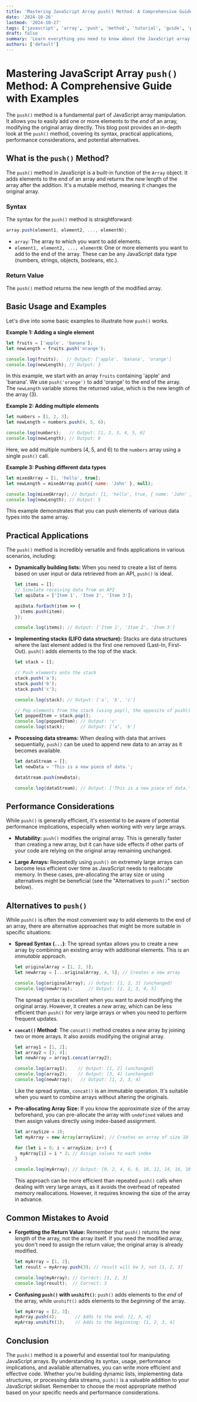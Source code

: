 ```yaml
---
title: 'Mastering JavaScript Array push() Method: A Comprehensive Guide with Examples'
date: '2024-10-26'
lastmod: '2024-10-27'
tags: ['javascript', 'array', 'push', 'method', 'tutorial', 'guide', 'programming', 'web development']
draft: false
summary: 'Learn everything you need to know about the JavaScript array push() method. This comprehensive guide covers syntax, usage with examples, performance considerations, and alternatives for adding elements to arrays.'
authors: ['default']
---
```


# Mastering JavaScript Array `push()` Method: A Comprehensive Guide with Examples

The `push()` method is a fundamental part of JavaScript array manipulation. It allows you to easily add one or more elements to the *end* of an array, modifying the original array directly.  This blog post provides an in-depth look at the `push()` method, covering its syntax, practical applications, performance considerations, and potential alternatives.

## What is the `push()` Method?

The `push()` method in JavaScript is a built-in function of the `Array` object. It adds elements to the end of an array and returns the *new* length of the array after the addition.  It's a mutable method, meaning it changes the original array.

### Syntax

The syntax for the `push()` method is straightforward:

```javascript
array.push(element1, element2, ..., elementN);
```

*   `array`: The array to which you want to add elements.
*   `element1, element2, ..., elementN`: One or more elements you want to add to the end of the array.  These can be any JavaScript data type (numbers, strings, objects, booleans, etc.).

### Return Value

The `push()` method returns the new length of the modified array.

## Basic Usage and Examples

Let's dive into some basic examples to illustrate how `push()` works.

**Example 1: Adding a single element**

```javascript
let fruits = ['apple', 'banana'];
let newLength = fruits.push('orange');

console.log(fruits);   // Output: ['apple', 'banana', 'orange']
console.log(newLength); // Output: 3
```

In this example, we start with an array `fruits` containing 'apple' and 'banana'. We use `push('orange')` to add 'orange' to the end of the array. The `newLength` variable stores the returned value, which is the new length of the array (3).

**Example 2: Adding multiple elements**

```javascript
let numbers = [1, 2, 3];
let newLength = numbers.push(4, 5, 6);

console.log(numbers);   // Output: [1, 2, 3, 4, 5, 6]
console.log(newLength); // Output: 6
```

Here, we add multiple numbers (4, 5, and 6) to the `numbers` array using a single `push()` call.

**Example 3: Pushing different data types**

```javascript
let mixedArray = [1, 'hello', true];
let newLength = mixedArray.push({ name: 'John' }, null);

console.log(mixedArray); // Output: [1, 'hello', true, { name: 'John' }, null]
console.log(newLength); // Output: 5
```

This example demonstrates that you can push elements of various data types into the same array.

## Practical Applications

The `push()` method is incredibly versatile and finds applications in various scenarios, including:

*   **Dynamically building lists:**  When you need to create a list of items based on user input or data retrieved from an API, `push()` is ideal.

    ```javascript
    let items = [];
    // Simulate receiving data from an API
    let apiData = ['Item 1', 'Item 2', 'Item 3'];

    apiData.forEach(item => {
      items.push(item);
    });

    console.log(items); // Output: ['Item 1', 'Item 2', 'Item 3']
    ```

*   **Implementing stacks (LIFO data structure):**  Stacks are data structures where the last element added is the first one removed (Last-In, First-Out). `push()` adds elements to the top of the stack.

    ```javascript
    let stack = [];

    // Push elements onto the stack
    stack.push('a');
    stack.push('b');
    stack.push('c');

    console.log(stack); // Output: ['a', 'b', 'c']

    // Pop elements from the stack (using pop(), the opposite of push())
    let poppedItem = stack.pop();
    console.log(poppedItem); // Output: 'c'
    console.log(stack);      // Output: ['a', 'b']
    ```

*   **Processing data streams:** When dealing with data that arrives sequentially, `push()` can be used to append new data to an array as it becomes available.

    ```javascript
    let dataStream = [];
    let newData = 'This is a new piece of data.';

    dataStream.push(newData);

    console.log(dataStream); // Output: ['This is a new piece of data.']
    ```

## Performance Considerations

While `push()` is generally efficient, it's essential to be aware of potential performance implications, especially when working with very large arrays.

*   **Mutability:**  `push()` modifies the original array. This is generally faster than creating a new array, but it can have side effects if other parts of your code are relying on the original array remaining unchanged.

*   **Large Arrays:** Repeatedly using `push()` on extremely large arrays can become less efficient over time as JavaScript needs to reallocate memory. In these cases, pre-allocating the array size or using alternatives might be beneficial (see the "Alternatives to `push()`" section below).

## Alternatives to `push()`

While `push()` is often the most convenient way to add elements to the end of an array, there are alternative approaches that might be more suitable in specific situations:

*   **Spread Syntax (`...`)**: The spread syntax allows you to create a new array by combining an existing array with additional elements.  This is an *immutable* approach.

    ```javascript
    let originalArray = [1, 2, 3];
    let newArray = [...originalArray, 4, 5]; // Creates a new array

    console.log(originalArray); // Output: [1, 2, 3] (unchanged)
    console.log(newArray);      // Output: [1, 2, 3, 4, 5]
    ```

    The spread syntax is excellent when you want to avoid modifying the original array.  However, it creates a *new* array, which can be less efficient than `push()` for very large arrays or when you need to perform frequent updates.

*   **`concat()` Method**: The `concat()` method creates a *new* array by joining two or more arrays. It also avoids modifying the original array.

    ```javascript
    let array1 = [1, 2];
    let array2 = [3, 4];
    let newArray = array1.concat(array2);

    console.log(array1);    // Output: [1, 2] (unchanged)
    console.log(array2);    // Output: [3, 4] (unchanged)
    console.log(newArray);   // Output: [1, 2, 3, 4]
    ```

    Like the spread syntax, `concat()` is an immutable operation.  It's suitable when you want to combine arrays without altering the originals.

*   **Pre-allocating Array Size:**  If you know the approximate size of the array beforehand, you can pre-allocate the array with `undefined` values and then assign values directly using index-based assignment.

    ```javascript
    let arraySize = 10;
    let myArray = new Array(arraySize); // Creates an array of size 10 with undefined values

    for (let i = 0; i < arraySize; i++) {
      myArray[i] = i * 2; // Assign values to each index
    }

    console.log(myArray); // Output: [0, 2, 4, 6, 8, 10, 12, 14, 16, 18]
    ```

    This approach can be more efficient than repeated `push()` calls when dealing with very large arrays, as it avoids the overhead of repeated memory reallocations.  However, it requires knowing the size of the array in advance.

## Common Mistakes to Avoid

*   **Forgetting the Return Value:**  Remember that `push()` returns the *new length* of the array, not the array itself.  If you need the modified array, you don't need to assign the return value; the original array is already modified.

    ```javascript
    let myArray = [1, 2];
    let result = myArray.push(3); // result will be 3, not [1, 2, 3]

    console.log(myArray); // Correct: [1, 2, 3]
    console.log(result);  // Correct: 3
    ```

*   **Confusing `push()` with `unshift()`**: `push()` adds elements to the *end* of the array, while `unshift()` adds elements to the *beginning* of the array.

    ```javascript
    let myArray = [2, 3];
    myArray.push(4);       // Adds to the end: [2, 3, 4]
    myArray.unshift(1);    // Adds to the beginning: [1, 2, 3, 4]
    ```

## Conclusion

The `push()` method is a powerful and essential tool for manipulating JavaScript arrays. By understanding its syntax, usage, performance implications, and available alternatives, you can write more efficient and effective code.  Whether you're building dynamic lists, implementing data structures, or processing data streams, `push()` is a valuable addition to your JavaScript skillset. Remember to choose the most appropriate method based on your specific needs and performance considerations.